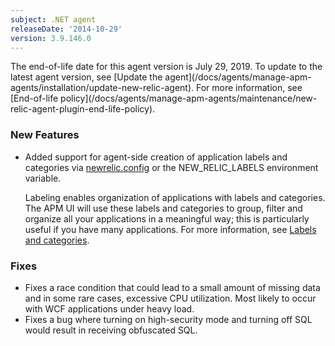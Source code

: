 ```yaml
---
subject: .NET agent
releaseDate: '2014-10-29'
version: 3.9.146.0
---
```


<Callout variant="important">
  The end-of-life date for this agent version is July 29, 2019. To update to the latest agent version, see [Update the agent](/docs/agents/manage-apm-agents/installation/update-new-relic-agent). For more information, see [End-of-life policy](/docs/agents/manage-apm-agents/maintenance/new-relic-agent-plugin-end-life-policy).
</Callout>

### New Features

* Added support for agent-side creation of application labels and categories via [newrelic.config](/docs/agents/net-agent/installation-configuration/net-agent-configuration#labels) or the NEW_RELIC_LABELS environment variable.

  Labeling enables organization of applications with labels and categories. The APM UI will use these labels and categories to group, filter and organize all your applications in a meaningful way; this is particularly useful if you have many applications. For more information, see [Labels and categories](/docs/apm/new-relic-apm/maintenance/labels-categories-organizing-your-apps-servers).

### Fixes

* Fixes a race condition that could lead to a small amount of missing data and in some rare cases, excessive CPU utilization. Most likely to occur with WCF applications under heavy load.
* Fixes a bug where turning on high-security mode and turning off SQL would result in receiving obfuscated SQL.
